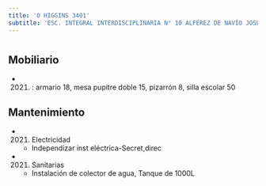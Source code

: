 ```yaml
---
title: 'O HIGGINS 3401'
subtitle: 'ESC. INTEGRAL INTERDISCIPLINARIA N° 10 ALFÉREZ DE NAVÍO JOSÉ MARÍA SOBRAL'
---
```


#


## Mobiliario

*  (2021) : armario 18, mesa pupitre doble 15, pizarrón 8, silla escolar 50 





## Mantenimiento

*  (2021) Electricidad 
    + Independizar inst eléctrica-Secret,direc

*  (2021) Sanitarias 
    + Instalación de colector de agua, Tanque de 1000L



